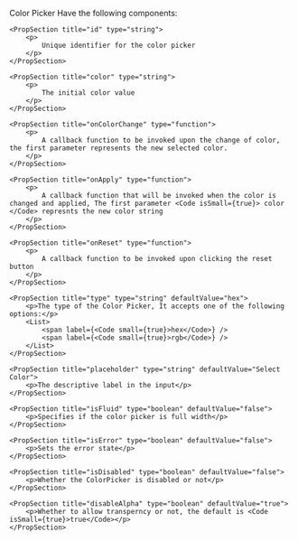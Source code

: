 
<PackageInstallGuide packageName="@wpmudev/sui-color-picker" />

<Section title="Props" border={true}>
	<p>Color Picker Have the following components:</p>

	<PropSection title="id" type="string">
		<p>
			Unique identifier for the color picker
		</p>
    </PropSection>

	<PropSection title="color" type="string">
		<p>
			The initial color value
		</p>
    </PropSection>

	<PropSection title="onColorChange" type="function">
		<p>
			A callback function to be invoked upon the change of color, the first parameter represents the new selected color.
		</p>
    </PropSection>

    <PropSection title="onApply" type="function">
    	<p>
    		A callback function that will be invoked when the color is changed and applied, The first parameter <Code isSmall={true}> color </Code> represnts the new color string
    	</p>
    </PropSection>

	<PropSection title="onReset" type="function">
    	<p>
    		A callback function to be invoked upon clicking the reset button
    	</p>
    </PropSection>

    <PropSection title="type" type="string" defaultValue="hex">
    	<p>The type of the Color Picker, It accepts one of the following options:</p>
    	<List>
    		<span label={<Code small={true}>hex</Code>} />
    		<span label={<Code small={true}>rgb</Code>} />
    	</List>
    </PropSection>

	<PropSection title="placeholder" type="string" defaultValue="Select Color">
    	<p>The descriptive label in the input</p>
    </PropSection>

	<PropSection title="isFluid" type="boolean" defaultValue="false">
    	<p>Specifies if the color picker is full width</p>
    </PropSection>

	<PropSection title="isError" type="boolean" defaultValue="false">
    	<p>Sets the error state</p>
    </PropSection>

	<PropSection title="isDisabled" type="boolean" defaultValue="false">
    	<p>Whether the ColorPicker is disabled or not</p>
    </PropSection>

	<PropSection title="disableAlpha" type="boolean" defaultValue="true">
    	<p>Whether to allow transperncy or not, the default is <Code isSmall={true}>true</Code></p>
    </PropSection>

</Section>

<CommonPropsNotice />
